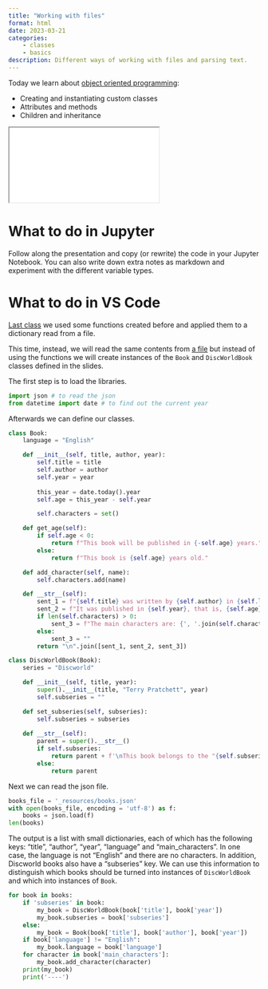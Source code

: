 ```yaml
---
title: "Working with files"
format: html
date: 2023-03-21
categories:
    - classes
    - basics
description: Different ways of working with files and parsing text.
---
```


Today we learn about [object oriented programming](../slides/oop.qmd){target="_blank"}:

- Creating and instantiating custom classes
- Attributes and methods
- Children and inheritance

<div>
```{=html}
<iframe class="slide-deck" src="../slides/oop.html"></iframe>
```
</div>

# What to do in Jupyter

Follow along the presentation and copy (or rewrite) the code in your Jupyter Notebook. You can also write down extra notes as markdown and experiment with the different variable types.

# What to do in VS Code

[Last class](2023-03-14-files.qmd) we used some functions created before and applied them to a dictionary read from a file.

This time, instead, we will read the same contents from [a file](_resources/books.json) but instead of using the functions we will create instances of the `Book` and `DiscWorldBook` classes defined in the slides.

The first step is to load the libraries.
```python
import json # to read the json
from datetime import date # to find out the current year
```

Afterwards we can define our classes.

```python
class Book:
    language = "English"

    def __init__(self, title, author, year):
        self.title = title
        self.author = author
        self.year = year
        
        this_year = date.today().year
        self.age = this_year - self.year

        self.characters = set()

    def get_age(self):
        if self.age < 0:
            return f"This book will be published in {-self.age} years."
        else:
            return f"This book is {self.age} years old."

    def add_character(self, name):
        self.characters.add(name)

    def __str__(self):
        sent_1 = f"{self.title} was written by {self.author} in {self.language}."
        sent_2 = f"It was published in {self.year}, that is, {self.age} years ago."
        if len(self.characters) > 0:
            sent_3 = f"The main characters are: {', '.join(self.characters)}."
        else:
            sent_3 = ""
        return "\n".join([sent_1, sent_2, sent_3])

class DiscWorldBook(Book):
    series = "Discworld"

    def __init__(self, title, year):
        super().__init__(title, "Terry Pratchett", year)
        self.subseries = ""

    def set_subseries(self, subseries):
        self.subseries = subseries
    
    def __str__(self):
        parent = super().__str__()
        if self.subseries:
            return parent + f'\nThis book belongs to the "{self.subseries}" subseries of {self.series}.'
        else:
            return parent
```

Next we can read the json file.
```python
books_file = '_resources/books.json'
with open(books_file, encoding = 'utf-8') as f:
    books = json.load(f)
len(books)
```

The output is a list with small dictionaries, each of which has the following keys: "title", "author", "year", "language" and "main_characters". In one case, the language is not "English" and there are no characters. In addition, Discworld books also have a "subseries" key. We can use this information to distinguish which books should be turned into instances of `DiscWorldBook` and which into instances of `Book`.

```python
for book in books:
    if 'subseries' in book:
        my_book = DiscWorldBook(book['title'], book['year'])
        my_book.subseries = book['subseries']
    else:
        my_book = Book(book['title'], book['author'], book['year'])
    if book['language'] != "English":
        my_book.language = book['language']
    for character in book['main_characters']:
        my_book.add_character(character)
    print(my_book)
    print('----')
```
